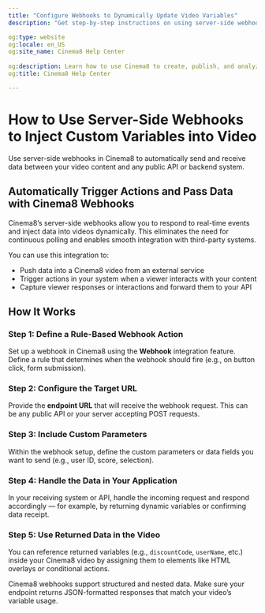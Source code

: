 ---
title: "Configure Webhooks to Dynamically Update Video Variables"
description: "Get step-by-step instructions on using server-side webhooks to inject runtime variables dynamically based on viewer data. Visit Cinema8."

og:type: website
og:locale: en_US
og:site_name: Cinema8 Help Center
 
og:description: Learn how to use Cinema8 to create, publish, and analyze interactive videos.
og:title: Cinema8 Help Center

---


# How to Use Server-Side Webhooks to Inject Custom Variables into Video

<Callout type="info">
Use server-side webhooks in Cinema8 to automatically send and receive data between your video content and any public API or backend system.
</Callout>

## Automatically Trigger Actions and Pass Data with Cinema8 Webhooks

Cinema8’s server-side webhooks allow you to respond to real-time events and inject data into videos dynamically. This eliminates the need for continuous polling and enables smooth integration with third-party systems.

You can use this integration to:
- Push data into a Cinema8 video from an external service
- Trigger actions in your system when a viewer interacts with your content
- Capture viewer responses or interactions and forward them to your API

## How It Works

<Steps>

### Step 1: Define a Rule-Based Webhook Action

Set up a webhook in Cinema8 using the **Webhook** integration feature. Define a rule that determines when the webhook should fire (e.g., on button click, form submission).

### Step 2: Configure the Target URL

Provide the **endpoint URL** that will receive the webhook request. This can be any public API or your server accepting POST requests.

### Step 3: Include Custom Parameters

Within the webhook setup, define the custom parameters or data fields you want to send (e.g., user ID, score, selection).

### Step 4: Handle the Data in Your Application

In your receiving system or API, handle the incoming request and respond accordingly — for example, by returning dynamic variables or confirming data receipt.

### Step 5: Use Returned Data in the Video

You can reference returned variables (e.g., `discountCode`, `userName`, etc.) inside your Cinema8 video by assigning them to elements like HTML overlays or conditional actions.

</Steps>

<Callout type="important">
Cinema8 webhooks support structured and nested data. Make sure your endpoint returns JSON-formatted responses that match your video’s variable usage.
</Callout>
